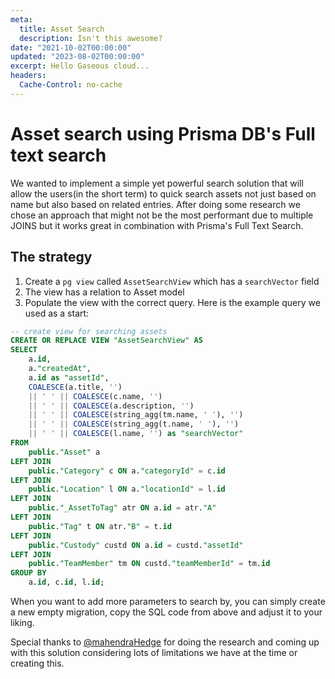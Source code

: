 ---
meta:
  title: Asset Search
  description: Isn't this awesome?
date: "2021-10-02T00:00:00"
updated: "2023-08-02T00:00:00"
excerpt: Hello Gaseous cloud...
headers:
  Cache-Control: no-cache
---

# Asset search using Prisma DB's Full text search

We wanted to implement a simple yet powerful search solution that will allow the users(in the short term) to quick search assets not just based on name but also based on related entries.
After doing some research we chose an approach that might not be the most performant due to multiple JOINS but it works great in combination with Prisma's Full Text Search.

## The strategy

1. Create a `pg view` called `AssetSearchView` which has a `searchVector` field
2. The view has a relation to Asset model
3. Populate the view with the correct query. Here is the example query we used as a start:

```sql
-- create view for searching assets
CREATE OR REPLACE VIEW "AssetSearchView" AS
SELECT
    a.id,
    a."createdAt",
    a.id as "assetId",
    COALESCE(a.title, '')
    || ' ' || COALESCE(c.name, '')
    || ' ' || COALESCE(a.description, '')
    || ' ' || COALESCE(string_agg(tm.name, ' '), '')
    || ' ' || COALESCE(string_agg(t.name, ' '), '')
    || ' ' || COALESCE(l.name, '') as "searchVector"
FROM
    public."Asset" a
LEFT JOIN
    public."Category" c ON a."categoryId" = c.id
LEFT JOIN
    public."Location" l ON a."locationId" = l.id
LEFT JOIN
    public."_AssetToTag" atr ON a.id = atr."A"
LEFT JOIN
    public."Tag" t ON atr."B" = t.id
LEFT JOIN
    public."Custody" custd ON a.id = custd."assetId"
LEFT JOIN
    public."TeamMember" tm ON custd."teamMemberId" = tm.id
GROUP BY
    a.id, c.id, l.id;
```

When you want to add more parameters to search by, you can simply create a new empty migration, copy the SQL code from above and adjust it to your liking.

Special thanks to [@mahendraHedge](https://github.com/mahendraHegde) for doing the research and coming up with this solution considering lots of limitations we have at the time or creating this.
